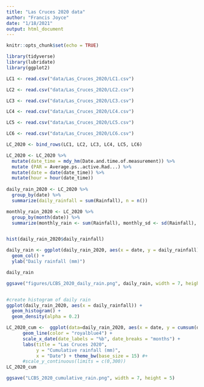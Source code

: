 ```yaml
---
title: "Las Cruces 2020 data"
author: "Francis Joyce"
date: "1/18/2021"
output: html_document
---
```


```r
knitr::opts_chunk$set(echo = TRUE)
```


```r
library(tidyverse)
library(lubridate)
library(ggplot2)
```

```r
LC1 <- read.csv("data/Las_Cruces_2020/LC1.csv")

LC2 <- read.csv("data/Las_Cruces_2020/LC2.csv")

LC3 <- read.csv("data/Las_Cruces_2020/LC3.csv")

LC4 <- read.csv("data/Las_Cruces_2020/LC4.csv")

LC5 <- read.csv("data/Las_Cruces_2020/LC5.csv")

LC6 <- read.csv("data/Las_Cruces_2020/LC6.csv")

LC_2020 <- bind_rows(LC1, LC2, LC3, LC4, LC5, LC6)

LC_2020 <- LC_2020 %>% 
  mutate(date_time = mdy_hm(Date.and.time.of.measurement)) %>% 
  mutate (PAR = Average.ps..active.Rad...) %>% 
  mutate(date = date(date_time)) %>% 
  mutate(hour = hour(date_time))
 
daily_rain_2020 <- LC_2020 %>% 
  group_by(date) %>% 
  summarize(daily_rainfall = sum(Rainfall), n = n())

monthly_rain_2020 <- LC_2020 %>% 
  group_by(month(date)) %>% 
  summarize(monthly_rain <- sum(Rainfall), monthly_sd <- sd(Rainfall), n <-n())


hist(daily_rain_2020$daily_rainfall)

daily_rain <- ggplot(daily_rain_2020, aes(x = date, y = daily_rainfall)) +
  geom_col() +
  ylab("Daily rainfall (mm)")

daily_rain

ggsave("figures/LCBS_2020_daily_rain.png", daily_rain, width = 7, height = 5)


#create histogram of daily rain
ggplot(daily_rain_2020, aes(x = daily_rainfall)) +
  geom_histogram() +
  geom_density(alpha = 0.2)

```


```r
LC_2020_cum <-  ggplot(data=daily_rain_2020, aes(x = date, y = cumsum(daily_rainfall))) +
      geom_line(color = "royalblue4") +
      scale_x_date(date_labels = "%b", date_breaks = "months") +
      labs(title = "Las Cruces 2020",
           y = "Cumulative rainfall (mm)",
           x = "Date") + theme_bw(base_size = 15) #+
      #scale_y_continuous(limits = c(0,300))
LC_2020_cum

ggsave("LCBS_2020_cumulative_rain.png", width = 7, height = 5)
```


